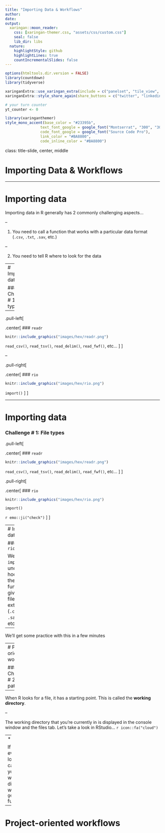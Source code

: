 ```yaml
---
title: "Importing Data & Workflows"
author: 
date: 
output:
  xaringan::moon_reader:
    css: [xaringan-themer.css, "assets/css/custom.css"]
    seal: false
    lib_dir: libs
  nature:
    highlightStyle: github
    highlightLines: true
    countIncrementalSlides: false
---
```


```r
options(htmltools.dir.version = FALSE)
library(countdown)
library(tidyverse)

xaringanExtra::use_xaringan_extra(include = c("panelset", "tile_view", "share_again"))
xaringanExtra::style_share_again(share_buttons = c("twitter", "linkedin", "pocket"))

# your turn counter
yt_counter <- 0
```

```r
library(xaringanthemer)
style_mono_accent(base_color = "#23395b",
                text_font_google = google_font("Montserrat", "300", "300i"),
                code_font_google = google_font("Source Code Pro"),
                link_color = "#BA8800",
                code_inline_color = "#BA8800")
```

class: title-slide, center, middle

# Importing Data & Workflows

---

# Importing data

Importing data in R generally has 2 commonly challenging aspects...

--

1. You need to call a function that works with a particular data format (`.csv`, `.txt`, `.sav`, etc.)

--

2. You need to tell R where to look for the data

---
# Importing data

### Challenge # 1: File types

--

.pull-left[

.center[
### `readr`

```r
knitr::include_graphics("images/hex/readr.png")
```

`read_csv()`, `read_tsv()`, `read_delim()`, `read_fwf()`, etc...
]
]

--

.pull-right[

.center[
### `rio`

```r
knitr::include_graphics("images/hex/rio.png")
```

`import()`
]
]

---

# Importing data

### Challenge # 1: File types


.pull-left[

.center[
### `readr`

```r
knitr::include_graphics("images/hex/readr.png")
```

`read_csv()`, `read_tsv()`, `read_delim()`, `read_fwf()`, etc...
]
]


.pull-right[

.center[
### `rio`

```r
knitr::include_graphics("images/hex/rio.png")
```

`import()`

`r emo::ji("check")`
]
]

---
# Importing data

### `rio::import()`

We just call `import()` and under the hood it calls the right read function given the file's extension (`.csv`, `.txt`, `.sav`, `.xlsx`, etc.)

--

We'll get some practice with this in a few minutes

---
# Project-oriented workflows

### Challenge # 2 : File paths

--

When R looks for a file, it has a starting point. This is called the **working directory**. 

--

The working directory that you're currently in is displayed in the console window and the files tab. Let's take a look in RStudio... `r icon::fa("cloud")` 

--
***

If you ever get lost, you can print your working directory with the `getwd()` function

---
# Project-oriented workflows


